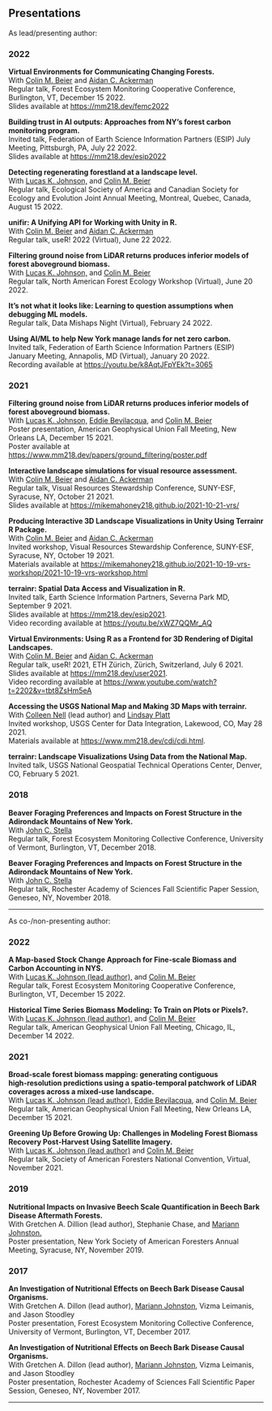 <html>
<head><title>Presentations</title></head>
<body>
    <h2>Presentations</h2>
    As lead/presenting author:
    <h3>2022</h3>
    <p>
        <div><strong>Virtual Environments for Communicating Changing Forests.</strong></div>
        <div>With <a href = 'https://www.esf.edu/faculty/beier/'>Colin M. Beier</a> and <a href = 'https://aidanackerman.com/'>Aidan C. Ackerman</a></div>
        <div>Regular talk, Forest Ecosystem Monitoring Cooperative Conference, Burlington, VT, December 15 2022.</div>
        <div>Slides available at <a href="https://mm218.dev/femc2022">https://mm218.dev/femc2022</a></div>
    </p>
    <p>
        <div><strong>Building trust in AI outputs: Approaches from NY’s forest carbon monitoring program.</strong></div>
        <div>Invited talk, Federation of Earth Science Information Partners (ESIP) July Meeting, Pittsburgh, PA, July 22 2022.</div>
        <div>Slides available at <a href="https://mm218.dev/esip2022">https://mm218.dev/esip2022</a></div>
    </p>
    <p>
        <div><strong>Detecting regenerating forestland at a landscape level.</strong></div>
        <div>With <a href = "https://www.lucaskjohnson.com/">Lucas K. Johnson,</a> and <a href = 'https://www.esf.edu/faculty/beier/'>Colin M. Beier</a></div>
        <div>Regular talk, Ecological Society of America and Canadian Society for Ecology and Evolution Joint Annual Meeting, Montreal, Quebec, Canada, August 15 2022.</div>
    </p>
      <p>
        <div><strong>unifir: A Unifying API for Working with Unity in R.</strong></div>
        <div>With <a href = 'https://www.esf.edu/faculty/beier/'>Colin M. Beier</a> and <a href = 'https://aidanackerman.com/'>Aidan C. Ackerman</a></div>
        <div>Regular talk, useR! 2022 (Virtual), June 22 2022.</div>
    </p>
      <p>
        <div><strong>Filtering ground noise from LiDAR returns produces inferior models of forest aboveground biomass.</strong></div>
        <div>With <a href = "https://www.lucaskjohnson.com/">Lucas K. Johnson,</a> and <a href = 'https://www.esf.edu/faculty/beier/'>Colin M. Beier</a></div>
        <div>Regular talk, North American Forest Ecology Workshop (Virtual), June 20 2022.</div>
    </p>
    <p>
        <div><strong>It's not what it looks like: Learning to question assumptions when debugging ML models.</strong></div>
        <div>Regular talk, Data Mishaps Night (Virtual), February 24 2022.</div>
    </p>
    <p>
        <div><strong>Using AI/ML to help New York manage lands for net zero carbon.</strong></div>
        <div>Invited talk, Federation of Earth Science Information Partners (ESIP) January Meeting, Annapolis, MD (Virtual), January 20 2022.</div>
        <div>Recording available at <a href="https://youtu.be/k8AqtJFpYEk?t=3065">https://youtu.be/k8AqtJFpYEk?t=3065</a></div>
    </p>
    <h3>2021</h3>
    <p>
        <div><strong>Filtering ground noise from LiDAR returns produces inferior models of forest aboveground biomass.</strong></div>
        <div>With <a href = "https://www.lucaskjohnson.com/">Lucas K. Johnson,</a> <a href='https://www.esf.edu/faculty/bevilacqua/'>Eddie Bevilacqua</a>, and <a href = 'https://www.esf.edu/faculty/beier/'>Colin M. Beier</a></div>
        <div>Poster presentation, American Geophysical Union Fall Meeting, New Orleans LA, December 15 2021.</div>
        <div>Poster available at <a href="https://www.mm218.dev/papers/ground_filtering/poster.pdf">https://www.mm218.dev/papers/ground_filtering/poster.pdf</a></div>
    </p>
    <p>
        <div><strong>Interactive landscape simulations for visual resource assessment.</strong></div>
        <div>With <a href = 'https://www.esf.edu/faculty/beier/'>Colin M. Beier</a> and <a href = 'https://aidanackerman.com/'>Aidan C. Ackerman</a></div>
        <div>Regular talk, Visual Resources Stewardship Conference, SUNY-ESF, Syracuse, NY, October 21 2021.</div>
        <div>Slides available at <a href="https://mikemahoney218.github.io/2021-10-21-vrs/vrs#2">https://mikemahoney218.github.io/2021-10-21-vrs/</a></div>
    </p>
    <p>
        <div><strong>Producing Interactive 3D Landscape Visualizations in Unity Using Terrainr R Package.</strong></div>
        <div>With <a href = 'https://www.esf.edu/faculty/beier/'>Colin M. Beier</a> and <a href = 'https://aidanackerman.com/'>Aidan C. Ackerman</a></div>
        <div>Invited workshop, Visual Resources Stewardship Conference, SUNY-ESF, Syracuse, NY, October 19 2021.</div>
        <div>Materials available at <a href="https://mikemahoney218.github.io/2021-10-19-vrs-workshop/2021-10-19-vrs-workshop.html">https://mikemahoney218.github.io/2021-10-19-vrs-workshop/2021-10-19-vrs-workshop.html</a></div>
    </p>
    <p>
        <div><strong>terrainr: Spatial Data Access and Visualization in R.</strong></div>
        <div>Invited talk, Earth Science Information Partners, Severna Park MD, September 9 2021.</div>
        <div>Slides available at <a href = 'https://mm218.dev/esip2021'>https://mm218.dev/esip2021</a>.</div>
        <div>Video recording available at <a href = 'https://youtu.be/xWZ7QQMr_AQ'>https://youtu.be/xWZ7QQMr_AQ</a></div>
    </p>
    <p>
        <div><strong>Virtual Environments: Using R as a Frontend for 3D Rendering of Digital Landscapes.</strong></div>
        <div>With <a href = 'https://www.esf.edu/faculty/beier/'>Colin M. Beier</a> and <a href = 'https://aidanackerman.com/'>Aidan C. Ackerman</a></div>
        <div>Regular talk, useR! 2021, ETH Zürich, Zürich, Switzerland, July 6 2021.</div>
        <div>Slides available at <a href = 'https://mm218.dev/user2021'>https://mm218.dev/user2021</a>.</div>
        <div>Video recording available at <a href = 'https://www.youtube.com/watch?t=2202&v=tbt8ZsHm5eA'>https://www.youtube.com/watch?t=2202&v=tbt8ZsHm5eA</a></div>
    </p>
    <p>
        <div><strong>Accessing the USGS National Map and Making 3D Maps with terrainr.</strong></div>
        <div>With <a href = 'https://www.collnell.com/'>Colleen Nell</a> (lead author) and <a href = 'https://www.usgs.gov/staff-profiles/lindsay-rc-platt'>Lindsay Platt</a></div>
        <div>Invited workshop, USGS Center for Data Integration, Lakewood, CO, May 28 2021.</div>
        <div>Materials available at <a href = 'https://www.mm218.dev/cdi/cdi.html'>https://www.mm218.dev/cdi/cdi.html</a>.</div>
    </p>
    <p>
        <div><strong>terrainr: Landscape Visualizations Using Data from the National Map.</strong></div>
        <div>Invited talk, USGS National Geospatial Technical Operations Center, Denver, CO, February 5 2021.</div>
    </p>
    <h3>2018</h3>
    <p>
        <div><strong>Beaver Foraging Preferences and Impacts on Forest Structure in the Adirondack Mountains of New
York.</strong></div>
        <div>With <a href = 'https://www.stella-lab.net/'>John C. Stella</a></div>
        <div>Regular talk, Forest Ecosystem Monitoring Collective Conference, University of Vermont, Burlington, VT, December 2018.</div>
    </p>
    <p>
        <div><strong>Beaver Foraging Preferences and Impacts on Forest Structure in the Adirondack Mountains of New
York.</strong></div>
        <div>With <a href = 'https://www.stella-lab.net/'>John C. Stella</a></div>
        <div>Regular talk, Rochester Academy of Sciences Fall Scientific Paper Session, Geneseo, NY, November 2018.</div>
    </p>
    <hr>
    As co-/non-presenting author:
    <h3>2022</h3>
    <p>
        <div><strong>A Map‑based Stock Change Approach for Fine‑scale Biomass
and Carbon Accounting in NYS.</strong></div>
        <div>With <a href = "https://www.lucaskjohnson.com/">Lucas K. Johnson (lead author),</a> and <a href = 'https://www.esf.edu/faculty/beier/'>Colin M. Beier</a></div>
        <div>Regular talk, Forest Ecosystem Monitoring Cooperative Conference, Burlington, VT, December 15 2022.</div>
    </p>
    <p>
        <div><strong>Historical Time Series Biomass Modeling: To Train on Plots
or Pixels?.</strong></div>
        <div>With <a href = "https://www.lucaskjohnson.com/">Lucas K. Johnson (lead author),</a> and <a href = 'https://www.esf.edu/faculty/beier/'>Colin M. Beier</a></div>
        <div>Regular talk, American Geophysical Union Fall Meeting, Chicago, IL, December 14 2022.</div>
    </p>
    <h3>2021</h3>
    <p>
        <div><strong>Broad‑scale forest biomass mapping: generating contiguous high‑resolution predictions using a spatio‑temporal patchwork of LiDAR coverages across a mixed‑use landscape.</strong></div>
        <div>With <a href = "https://www.lucaskjohnson.com/">Lucas K. Johnson (lead author),</a> <a href='https://www.esf.edu/faculty/bevilacqua/'>Eddie Bevilacqua</a>, and <a href = 'https://www.esf.edu/faculty/beier/'>Colin M. Beier</a></div>
        <div>Regular talk, American Geophysical Union Fall Meeting, New Orleans LA, December 15 2021.</div>
    </p>
    <p>
        <div><strong>Greening Up Before Growing Up: Challenges in Modeling Forest Biomass Recovery Post‑Harvest Using Satellite Imagery.</strong></div>
        <div>With <a href = "https://www.lucaskjohnson.com/">Lucas K. Johnson (lead author)</a> and <a href = 'https://www.esf.edu/faculty/beier/'>Colin M. Beier</a></div>
        <div>Regular talk, Society of American Foresters National Convention, Virtual, November 2021.</div>
    </p>
    <h3>2019</h3>
    <p>
        <div><strong>Nutritional Impacts on Invasive Beech Scale Quantification in Beech Bark Disease Aftermath Forests.</strong></div>
        <div>With Gretchen A. Dillion (lead author), Stephanie Chase, and <a href="https://www.esf.edu/faculty/mariann.johnston/"> Mariann Johnston.</a></div>
        <div>Poster presentation, New York Society of American Foresters Annual Meeting, Syracuse, NY, November 2019.</div>
    </p>
    <h3>2017</h3>
    <p>
        <div><strong>An Investigation of Nutritional Effects on Beech Bark Disease Causal Organisms.</strong></div>
        <div>With Gretchen A. Dillon (lead author), <a href="https://www.esf.edu/faculty/mariann.johnston/"> Mariann Johnston</a>, Vizma Leimanis, and Jason Stoodley</div>
        <div>Poster presentation, Forest Ecosystem Monitoring Collective Conference, University of Vermont, Burlington, VT, December 2017.</div>
    </p>
    <p>
        <div><strong>An Investigation of Nutritional Effects on Beech Bark Disease Causal Organisms.</strong></div>
        <div>With Gretchen A. Dillon (lead author), <a href="https://www.esf.edu/faculty/mariann.johnston/"> Mariann Johnston</a>, Vizma Leimanis, and Jason Stoodley</div>
        <div>Poster presentation, Rochester Academy of Sciences Fall Scientific Paper Session, Geneseo, NY, November 2017.</div>
    </p>
    <hr>
</body>
</html>
